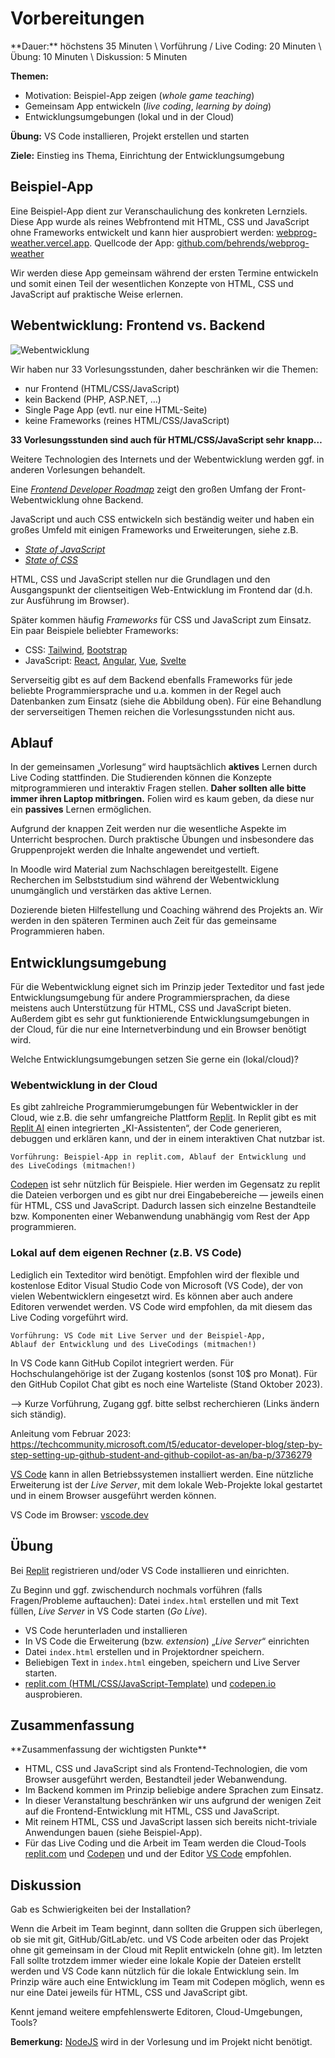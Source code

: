 
# Vorbereitungen

<Callout>
  **Dauer:** höchstens 35 Minuten \
  Vorführung / Live Coding: 20 Minuten \
  Übung: 10 Minuten \
  Diskussion: 5 Minuten

  **Themen:**
  - Motivation: Beispiel-App zeigen (_whole game teaching_)
  - Gemeinsam App entwickeln (_live coding_, _learning by doing_)
  - Entwicklungsumgebungen (lokal und in der Cloud)

  **Übung:** VS Code installieren, Projekt erstellen und starten

  **Ziele:** Einstieg ins Thema, Einrichtung der Entwicklungsumgebung
</Callout>

## Beispiel-App

Eine Beispiel-App dient zur Veranschaulichung des konkreten Lernziels. 
Diese App wurde als reines Webfrontend mit HTML, CSS und JavaScript 
ohne Frameworks entwickelt und kann hier ausprobiert werden:
[webprog-weather.vercel.app](https://webprog-weather.vercel.app/). 
Quellcode der App: 
[github.com/behrends/webprog-weather](https://github.com/behrends/webprog-weather)

Wir werden diese App gemeinsam während der ersten Termine
entwickeln und somit einen Teil der wesentlichen Konzepte
von HTML, CSS und JavaScript auf praktische Weise erlernen.

## Webentwicklung: Frontend vs. Backend

![Webentwicklung](/images/web-prog/web-development.png)

Wir haben nur 33 Vorlesungsstunden, daher beschränken wir die Themen:

- nur Frontend (HTML/CSS/JavaScript)
- kein Backend (PHP, ASP.NET, …)
- Single Page App (evtl. nur eine HTML-Seite)
- keine Frameworks (reines HTML/CSS/JavaScript)

**33 Vorlesungsstunden sind auch für HTML/CSS/JavaScript sehr knapp…**

Weitere Technologien des Internets und der Webentwicklung 
werden ggf. in anderen Vorlesungen behandelt.

Eine [_Frontend Developer Roadmap_](https://roadmap.sh) zeigt den 
großen Umfang der Front-Webentwicklung ohne Backend.

JavaScript und auch CSS entwickeln sich beständig weiter und haben ein großes Umfeld mit einigen Frameworks und Erweiterungen, siehe z.B.

- [_State of JavaScript_](https://stateofjs.com)
- [_State of CSS_](https://stateofcss.com)

HTML, CSS und JavaScript stellen nur die Grundlagen und den Ausgangspunkt der clientseitigen Web-Entwicklung im Frontend dar (d.h. zur Ausführung im Browser).

Später kommen häufig _Frameworks_ für CSS und JavaScript zum Einsatz. 
Ein paar Beispiele beliebter Frameworks:

- CSS: [Tailwind](https://tailwindcss.com), [Bootstrap](https://getbootstrap.com)
- JavaScript: [React](https://reactjs.org), [Angular](https://angular.io/), [Vue](https://vuejs.org), [Svelte](https://svelte.dev)

Serverseitig gibt es auf dem Backend ebenfalls Frameworks für jede 
beliebte Programmiersprache und u.a. kommen in der Regel auch Datenbanken 
zum Einsatz (siehe die Abbildung oben). Für eine Behandlung der 
serverseitigen Themen reichen die Vorlesungsstunden nicht aus.

## Ablauf

In der gemeinsamen „Vorlesung“ wird hauptsächlich **aktives** Lernen
durch Live Coding stattfinden. Die Studierenden können die Konzepte
mitprogrammieren und interaktiv Fragen stellen. **Daher sollten 
alle bitte immer ihren Laptop mitbringen.** Folien wird es kaum 
geben, da diese nur ein **passives** Lernen ermöglichen. 

Aufgrund der knappen Zeit werden nur die wesentliche Aspekte im Unterricht 
besprochen. Durch praktische Übungen und insbesondere das Gruppenprojekt 
werden die Inhalte angewendet und vertieft. 

In Moodle wird Material zum Nachschlagen bereitgestellt. Eigene Recherchen
im Selbststudium sind während der Webentwicklung unumgänglich und 
verstärken das aktive Lernen. 

Dozierende bieten Hilfestellung und Coaching während des Projekts an. 
Wir werden in den späteren Terminen auch Zeit für das gemeinsame
Programmieren haben.

## Entwicklungsumgebung

Für die Webentwicklung eignet sich im Prinzip jeder Texteditor und 
fast jede Entwicklungsumgebung für andere Programmiersprachen, da
diese meistens auch Unterstützung für HTML, CSS und JavaScript bieten.
Außerdem gibt es sehr gut funktionierende Entwicklungsumgebungen in 
der Cloud, für die nur eine Internetverbindung und ein Browser benötigt wird.

<Callout type="warning" emoji="❓">
Welche Entwicklungsumgebungen setzen Sie gerne ein (lokal/cloud)?
</Callout>

### Webentwicklung in der Cloud

Es gibt zahlreiche Programmierumgebungen für Webentwickler in
der Cloud, wie z.B. die sehr umfangreiche Plattform [Replit](https://replit.com). In Replit gibt es mit [Replit AI](https://replit.com/ai) einen integrierten „KI-Assistenten“, der Code generieren, debuggen und erklären kann, und der in einem interaktiven Chat nutzbar ist.

```
Vorführung: Beispiel-App in replit.com, Ablauf der Entwicklung und 
des LiveCodings (mitmachen!)
```

[Codepen](https://codepen.io) ist sehr nützlich für Beispiele. 
Hier werden im Gegensatz zu replit die Dateien verborgen und es 
gibt nur drei Eingabebereiche &mdash; jeweils einen für HTML, CSS und JavaScript. 
Dadurch lassen sich einzelne Bestandteile bzw. Komponenten einer
Webanwendung unabhängig vom Rest der App programmieren.

### Lokal auf dem eigenen Rechner (z.B. VS Code)

Lediglich ein Texteditor wird benötigt. Empfohlen wird der flexible und
kostenlose Editor Visual Studio Code von Microsoft (VS Code), der von
vielen Webentwicklern eingesetzt wird. Es können aber auch andere Editoren
verwendet werden. VS Code wird empfohlen, da mit diesem das Live Coding
vorgeführt wird. 

```
Vorführung: VS Code mit Live Server und der Beispiel-App, 
Ablauf der Entwicklung und des LiveCodings (mitmachen!)
```

<Callout>
In VS Code kann GitHub Copilot integriert werden. Für Hochschulangehörige ist der 
Zugang kostenlos (sonst 10$ pro Monat). Für den GitHub Copilot Chat gibt es noch eine
Warteliste (Stand Oktober 2023).

&xrarr; Kurze Vorführung, Zugang ggf. bitte selbst recherchieren (Links ändern sich ständig).

Anleitung vom Februar 2023:
https://techcommunity.microsoft.com/t5/educator-developer-blog/step-by-step-setting-up-github-student-and-github-copilot-as-an/ba-p/3736279
</Callout>

[VS Code](https://code.visualstudio.com) kann in allen Betriebssystemen
installiert werden. Eine nützliche Erweiterung ist der _Live Server_,
mit dem lokale Web-Projekte lokal gestartet und in einem Browser 
ausgeführt werden können.

VS Code im Browser: [vscode.dev](https://vscode.dev/)

## Übung

Bei [Replit](https://replit.com) registrieren und/oder VS Code 
installieren und einrichten.

Zu Beginn und ggf. zwischendurch nochmals vorführen 
(falls Fragen/Probleme auftauchen): Datei `index.html` erstellen und
mit Text füllen, _Live Server_ in VS Code starten (_Go Live_).

- VS Code herunterladen und installieren
- In VS Code die Erweiterung (bzw. _extension_) „_Live Server_“ einrichten
- Datei `index.html` erstellen und in Projektordner speichern.
- Beliebigen Text in `index.html` eingeben, speichern und Live Server starten.
- [replit.com (HTML/CSS/JavaScript-Template)](https://replit.com) und [codepen.io](https://codepen.io) ausprobieren.

## Zusammenfassung

<Callout emoji="🗒️">
**Zusammenfassung der wichtigsten Punkte**

- HTML, CSS und JavaScript sind als Frontend-Technologien, die vom Browser ausgeführt werden, Bestandteil jeder Webanwendung.
- Im Backend kommen im Prinzip beliebige andere Sprachen zum Einsatz.
- In dieser Veranstaltung beschränken wir uns aufgrund der wenigen Zeit auf die Frontend-Entwicklung mit HTML, CSS und JavaScript.
- Mit reinem HTML, CSS und JavaScript lassen sich bereits nicht-triviale Anwendungen bauen (siehe Beispiel-App).
- Für das Live Coding und die Arbeit im Team werden die Cloud-Tools [replit.com](https://replit.com) und [Codepen](https://codepen.io) und  und der Editor 
[VS Code](https://code.visualstudio.com) empfohlen.
</Callout>

## Diskussion

Gab es Schwierigkeiten bei der Installation? 

Wenn die Arbeit im Team beginnt, dann sollten die Gruppen sich überlegen, 
ob sie mit git, GitHub/GitLab/etc. und VS Code arbeiten oder das Projekt
ohne git gemeinsam in der Cloud mit Replit entwickeln (ohne git).
Im letzten Fall sollte trotzdem immer wieder eine lokale Kopie der Dateien
erstellt werden und VS Code kann nützlich für die lokale Entwicklung sein.
Im Prinzip wäre auch eine Entwicklung im Team mit Codepen möglich, wenn
es nur eine Datei jeweils für HTML, CSS und JavaScript gibt.

Kennt jemand weitere empfehlenswerte Editoren, Cloud-Umgebungen, Tools?

**Bemerkung:** [NodeJS](https://nodejs.org) wird in der Vorlesung und im Projekt nicht benötigt.
